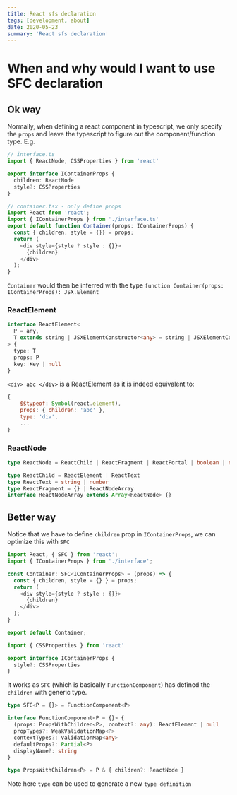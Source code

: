 ```yaml
---
title: React sfs declaration
tags: [development, about]
date: 2020-05-23
summary: 'React sfs declaration'
---
```


# When and why would I want to use SFC declaration

## Ok way

Normally, when defining a react component in typescript, we only specify the `props` and leave the typescript to figure out the component/function type. E.g.

```typescript
// interface.ts
import { ReactNode, CSSProperties } from 'react'

export interface IContainerProps {
  children: ReactNode
  style?: CSSProperties
}
```

```typescript
// container.tsx - only define props
import React from 'react';
import { IContainerProps } from './interface.ts'
export default function Container(props: IContainerProps) {
  const { children, style = {}} = props;
  return (
    <div style={style ? style : {}}>
      {children}
    </div>
  );
}
```

`Container` would then be inferred with the type `function Container(props: IContainerProps): JSX.Element`

### ReactElement

```typescript
interface ReactElement<
  P = any,
  T extends string | JSXElementConstructor<any> = string | JSXElementConstructor<any>,
> {
  type: T
  props: P
  key: Key | null
}
```

`<div> abc </div>` is a ReactElement as it is indeed equivalent to:

```javascript
{
	$$typeof: Symbol(react.element),
	props: { children: 'abc' },
	type: 'div',
	...
}
```

### ReactNode

```typescript
type ReactNode = ReactChild | ReactFragment | ReactPortal | boolean | null | undefined

type ReactChild = ReactElement | ReactText
type ReactText = string | number
type ReactFragment = {} | ReactNodeArray
interface ReactNodeArray extends Array<ReactNode> {}
```

## Better way

Notice that we have to define `children` prop in `IContainerProps`, we can optimize this with `SFC`

```typescript
import React, { SFC } from 'react';
import { IContainerProps } from './interface';

const Container: SFC<IContainerProps> = (props) => {
  const { children, style = {} } = props;
  return (
    <div style={style ? style : {}}>
      {children}
    </div>
  );
}

export default Container;
```

```typescript
import { CSSProperties } from 'react'

export interface IContainerProps {
  style?: CSSProperties
}
```

It works as `SFC` (which is basically `FunctionComponent`) has defined the `children` with generic type.

```typescript
type SFC<P = {}> = FunctionComponent<P>

interface FunctionComponent<P = {}> {
  (props: PropsWithChildren<P>, context?: any): ReactElement | null
  propTypes?: WeakValidationMap<P>
  contextTypes?: ValidationMap<any>
  defaultProps?: Partial<P>
  displayName?: string
}
```

```typescript
type PropsWithChildren<P> = P & { children?: ReactNode }
```

Note here `type` can be used to generate a new `type definition`
